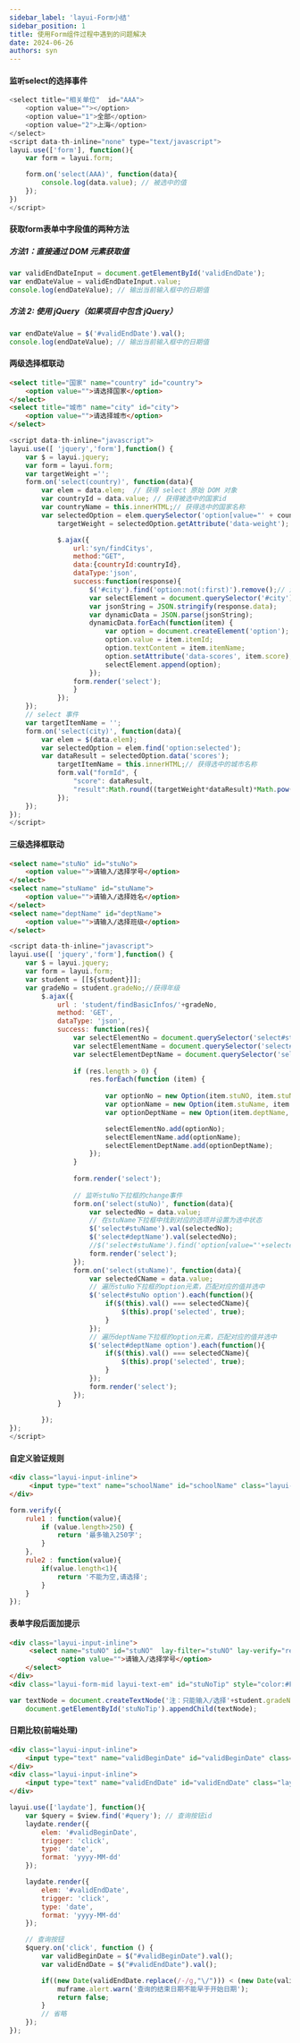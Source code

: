 ```yaml
---
sidebar_label: 'layui-Form小结'
sidebar_position: 1
title: 使用Form组件过程中遇到的问题解决
date: 2024-06-26
authors: syn
---
```


#### 监听select的选择事件
```javascript
<select title="相关单位"  id="AAA">
    <option value=""></option>
	<option value="1">全部</option>
	<option value="2">上海</option>
</select>
<script data-th-inline="none" type="text/javascript">
layui.use(['form'], function(){
    var form = layui.form;

    form.on('select(AAA)', function(data){
        console.log(data.value); // 被选中的值
    });
})
</script>
```

#### 获取form表单中字段值的两种方法
##### 方法1：直接通过 DOM 元素获取值
```javascript
var validEndDateInput = document.getElementById('validEndDate');
var endDateValue = validEndDateInput.value;
console.log(endDateValue); // 输出当前输入框中的日期值
```
##### 方法 2: 使用 jQuery（如果项目中包含 jQuery）
```javascript
var endDateValue = $('#validEndDate').val();
console.log(endDateValue); // 输出当前输入框中的日期值
```
#### 两级选择框联动
```html
<select title="国家" name="country" id="country">
 	<option value="">请选择国家</option>
</select>
<select title="城市" name="city" id="city">
 	<option value="">请选择城市</option>
</select>
```
```javascript
<script data-th-inline="javascript">
layui.use([ 'jquery','form'],function() {
	var $ = layui.jquery;
	var	form = layui.form;
    var	targetWeight ='';
    form.on('select(country)', function(data){
        var elem = data.elem;  // 获得 select 原始 DOM 对象
        var	countryId = data.value; // 获得被选中的国家id
        var countryName = this.innerHTML;// 获得选中的国家名称
        var selectedOption = elem.querySelector('option[value="' + countryId + '"]'); // 通过value找到对应的option
            targetWeight = selectedOption.getAttribute('data-weight'); // 获取data-result属性的值

            $.ajax({
                url:'syn/findCitys',
                method:"GET",
                data:{countryId:countryId},
                dataType:'json',
                success:function(response){
                    $('#city').find('option:not(:first)').remove();// 清空考核项
                    var selectElement = document.querySelector('#city');
                    var jsonString = JSON.stringify(response.data);
                    var dynamicData = JSON.parse(jsonString);
                    dynamicData.forEach(function(item) {
                        var option = document.createElement('option');
                        option.value = item.itemId;
                        option.textContent = item.itemName;
                        option.setAttribute('data-scores', item.score);
                        selectElement.append(option);
                    });
                form.render('select');
                }
            });	 
    });
    // select 事件
    var targetItemName = '';
    form.on('select(city)', function(data){
        var elem = $(data.elem);
        var selectedOption = elem.find('option:selected');
        var dataResult = selectedOption.data('scores');
            targetItemName = this.innerHTML;// 获得选中的城市名称
            form.val("formId", {
                "score": dataResult,
                "result":Math.round((targetWeight*dataResult)*Math.pow(10, 2)) / Math.pow(10, 2)  
            });
    });	
});	
</script> 
```
#### 三级选择框联动
```html
<select name="stuNo" id="stuNo">
	<option value="">请输入/选择学号</option>
</select>
<select name="stuName" id="stuName">
	<option value="">请输入/选择姓名</option>
</select>
<select name="deptName" id="deptName">
	<option value="">请输入/选择班级</option>
</select>
```
```javascript
<script data-th-inline="javascript">
layui.use([ 'jquery','form'],function() {
	var $ = layui.jquery;
	var	form = layui.form;
    var student = [[${student}]];
    var gradeNo = student.gradeNo;//获得年级
		$.ajax({
			url : 'student/findBasicInfos/'+gradeNo,
			method: 'GET',
			dataType: 'json',
			success: function(res){
				var selectElementNo = document.querySelector('select#stuNO');
		        var selectElementName = document.querySelector('select#stuName');
		        var selectElementDeptName = document.querySelector('select#deptName');
		        
		        if (res.length > 0) {
		            res.forEach(function (item) {
		            	
		                var optionNo = new Option(item.stuNO, item.stuNO); 
		                var optionName = new Option(item.stuName, item.stuNO); // 将stuName与对应的stuNo关联起来
		                var optionDeptName = new Option(item.deptName, item.stuNO); // 将deptName与对应的stuNo关联起来

		                selectElementNo.add(optionNo);
		                selectElementName.add(optionName);
		                selectElementDeptName.add(optionDeptName);
		            });
		        }
		        
				form.render('select');
				
				// 监听stuNo下拉框的change事件
		        form.on('select(stuNo)', function(data){
		            var selectedNo = data.value;
		            // 在stuName下拉框中找到对应的选项并设置为选中状态
		            $('select#stuName').val(selectedNo);
		            $('select#deptName').val(selectedNo);
 		            //$('select#stuName').find('option[value="'+selectedNo+'"]').prop('selected', true);// 方法二
		            form.render('select');
		        });
		        form.on('select(stuName)', function(data){
		        	var selectedCName = data.value;
	                // 遍历stuNo下拉框的option元素，匹配对应的值并选中
	                $('select#stuNo option').each(function(){
	                    if($(this).val() === selectedCName){
	                        $(this).prop('selected', true);
	                    }
	                });
	             	// 遍历deptName下拉框的option元素，匹配对应的值并选中
	                $('select#deptName option').each(function(){
	                    if($(this).val() === selectedCName){
	                        $(this).prop('selected', true);
	                    }
	                });
		            form.render('select');
		        });
			}
		
		});
});	
</script> 
```
#### 自定义验证规则
```html
<div class="layui-input-inline">
     <input type="text" name="schoolName" id="schoolName" class="layui-input" lay-verify="rule2">
</div>
```
```javascript
form.verify({
    rule1 : function(value){
        if (value.length>250) {
            return '最多输入250字';
        }
    },
    rule2 : function(value){
        if(value.length<1){
            return '不能为空,请选择';
        }
    }
});

```       
#### 表单字段后面加提示
```html
<div class="layui-input-inline">
	 <select name="stuNO" id="stuNO"  lay-filter="stuNO" lay-verify="required">
	        <option value="">请输入/选择学号</option>
	</select>
</div>
<div class="layui-form-mid layui-text-em" id="stuNoTip" style="color:#FF0000"></div>

```
```javascript
var textNode = document.createTextNode('注：只能输入/选择'+student.gradeName+'及其子班级内学生的学号');
	document.getElementById('stuNoTip').appendChild(textNode);
```
#### 日期比较(前端处理)
```html
<div class="layui-input-inline">
    <input type="text" name="validBeginDate" id="validBeginDate" class="layui-input" readonly="readonly" placeholder="2024-07-30"/>
</div>
<div class="layui-input-inline">
    <input type="text" name="validEndDate" id="validEndDate" class="layui-input" readonly="readonly" placeholder="2024-07-31"/>
</div>
```
```javascript
layui.use(['laydate'], function(){
    var $query = $view.find('#query'); // 查询按钮id
    laydate.render({
        elem: '#validBeginDate',
        trigger: 'click',
        type: 'date',
        format: 'yyyy-MM-dd'
    });

    laydate.render({
        elem: '#validEndDate',
        trigger: 'click',
        type: 'date',
        format: 'yyyy-MM-dd'
    });

    // 查询按钮
    $query.on('click', function () {
        var validBeginDate = $("#validBeginDate").val();
        var validEndDate = $("#validEndDate").val();

        if((new Date(validEndDate.replace(/-/g,"\/"))) < (new Date(validBeginDate.replace(/-/g,"\/")))){
            muframe.alert.warn('查询的结束日期不能早于开始日期');
            return false;
        }
        // 省略
    });
});
```